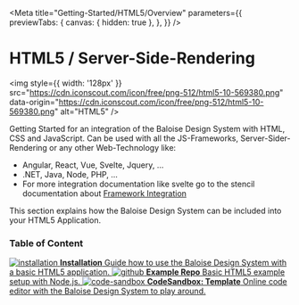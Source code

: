 
<Meta
  title="Getting-Started/HTML5/Overview"
  parameters={{
    previewTabs: {
      canvas: { hidden: true },
    },
  }}
/>

# HTML5 / Server-Side-Rendering

<img
  style={{ width: '128px' }}
  src="https://cdn.iconscout.com/icon/free/png-512/html5-10-569380.png"
  data-origin="https://cdn.iconscout.com/icon/free/png-512/html5-10-569380.png"
  alt="HTML5"
/>

Getting Started for an integration of the Baloise Design System with HTML, CSS and JavaScript. Can be used with all the JS-Frameworks, Server-Sider-Rendering or any other Web-Technology like:

- Angular, React, Vue, Svelte, Jquery, ...
- .NET, Java, Node, PHP, ...
- For more integration documentation like svelte go to the stencil documentation about <a target="_blank" href="https://stenciljs.com/docs/overview">
  Framework Integration
  </a>

This section explains how the Baloise Design System can be included into your HTML5 Application.

### Table of Content


<div className="link-list">
  <a className="link-item" href="?path=/docs/getting-started-html5-installation--page">
    <img src={IconInfo} alt="installation" />
    <span>
      <strong>Installation</strong>
      Guide how to use the Baloise Design System with a basic HTML5 application.
    </span>
  </a>
  <a className="link-item" href="https://github.com/baloise/design-system-examples/tree/main/html" target="_blank">
    <img src={GithubLogo} alt="github" />
    <span>
      <strong>Example Repo</strong>
      Basic HTML5 example setup with Node.js.
    </span>
  </a>
  <a className="link-item" href="https://codesandbox.io/s/baloise-design-system-html-240dt" target="_blank">
    <img src={CodeSandboxLogo} alt="code-sandbox" />
    <span>
      <strong>CodeSandbox: Template</strong>
      Online code editor with the Baloise Design System to play around.
    </span>
  </a>
</div>
